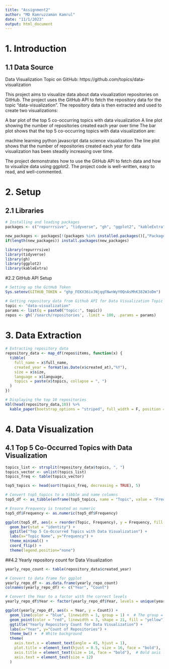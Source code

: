 ---
title: "Assignment2"
author: "MD Kamruzzaman Kamrul"
date: "11/1/2023"
output: html_document
---

# 1. Introduction 

## 1.1 Data Source

Data Visualization Topic on GitHub: https://github.com/topics/data-visualization

This project aims to visualize data about data visualization repositories on GitHub. The project uses the GitHub API to fetch the repository data for the topic "data-visualization". The repository data is then extracted and used to create two visualizations:

A bar plot of the top 5 co-occurring topics with data visualization
A line plot showing the number of repositories created each year over time
The bar plot shows that the top 5 co-occurring topics with data visualization are:

machine learning
python
javascript
data science
visualization
The line plot shows that the number of repositories created each year for data visualization has been steadily increasing over time.

The project demonstrates how to use the GitHub API to fetch data and how to visualize data using ggplot2. The project code is well-written, easy to read, and well-commented.

# 2. Setup

## 2.1 Libraries

```{r setup, include=FALSE}
# Installing and loading packages
packages <- c("repurrrsive", "tidyverse", "gh", "ggplot2", "kableExtra")

new_packages <- packages[!(packages %in% installed.packages()[,"Package"])]
if(length(new_packages)) install.packages(new_packages)

library(repurrrsive)
library(tidyverse)
library(gh)
library(ggplot2)
library(kableExtra)

```


#2.2 GitHub API Setup
```{r}
# Setting up the GitHub Token
Sys.setenv(GITHUB_TOKEN = "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")

# Getting repository data from Github API for Data Visualization Topic
topic <- "data-visualization"
params <- list(q = paste0("topic:", topic))
repos <- gh('/search/repositories', .limit = 100, .params = params)

```

# 3. Data Extraction
```{r}
# Extracting repository data
repository_data <- map_df(repos$items, function(x) {
  tibble(
    full_name = x$full_name,
    created_year = format(as.Date(x$created_at),"%Y"),
    size = x$size,
    language = x$language,
    topics = paste(x$topics, collapse = ", ")
  )
})

# Displaying the top 10 repositories
kbl(head(repository_data,10)) %>%
  kable_paper(bootstrap_options = "striped", full_width = F, position = "center")

```


# 4. Data Visualization 

## 4.1 Top 5 Co-Occurred Topics with Data Visualization 

```{r}
topics_list <- strsplit(repository_data$topics, ", ")
topics_vector <- unlist(topics_list)
topics_freq <- table(topics_vector)

top5_topics <- head(sort(topics_freq, decreasing = TRUE), 5)

# Convert top5_topics to a tibble and name columns
top5_df <- as_tibble(enframe(top5_topics, name = "Topic", value = "Frequency"))

# Ensure Frequency is treated as numeric
top5_df$Frequency <- as.numeric(top5_df$Frequency)

ggplot(top5_df, aes(x = reorder(Topic, Frequency), y = Frequency, fill = Topic)) +
  geom_bar(stat = "identity") +
  ggtitle("Top 5 Co-Occurred Topics with Data Visualization") +
  labs(x="Topic Name", y="Frequency") +
  theme_minimal() +
  coord_flip() +  
  theme(legend.position="none")

```


##4.2 Yearly repository count for Data Visualization

```{r}
yearly_repo_count <- table(repository_data$created_year)

# Convert to data frame for ggplot
yearly_repo_df <- as.data.frame(yearly_repo_count)
colnames(yearly_repo_df) <- c("Year", "Count")

# Convert the Year to a factor with the correct levels
yearly_repo_df$Year <- factor(yearly_repo_df$Year, levels = unique(yearly_repo_df$Year))

ggplot(yearly_repo_df, aes(x = Year, y = Count)) + 
  geom_line(color = "blue", linewidth = 1, group = 1) +  # The group = 1 ensures the line connects the points
  geom_point(color = "red", linewidth = 3, shape = 21, fill = "yellow") +  # Colorful points
  ggtitle("Yearly Repository Count for Data Visualization") +
  labs(x="Year", y="Count of Repositories") +
  theme_bw() +  # White background
  theme(
    axis.text.x = element_text(angle = 45, hjust = 1),
    plot.title = element_text(hjust = 0.5, size = 16, face = "bold"),  # Centered, bold title
    axis.title = element_text(size = 14, face = "bold"),  # Bold axis labels
    axis.text = element_text(size = 12)
  ) 

```
